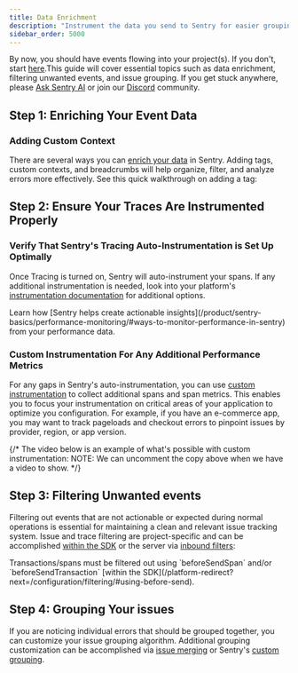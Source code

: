 ```yaml
---
title: Data Enrichment
description: "Instrument the data you send to Sentry for easier grouping and filtering."
sidebar_order: 5000
---
```



By now, you should have events flowing into your project(s). If you don't, start [here](/product/onboarding/).This guide will cover essential topics such as data enrichment, filtering unwanted events, and issue grouping. If you get stuck anywhere, please [Ask Sentry AI](https://sentry.zendesk.com/hc/en-us?askAI=true) or join our [Discord](https://discord.gg/sentry) community.

## Step 1: Enriching Your Event Data

### Adding Custom Context

There are several ways you can [enrich your data](/platform-redirect?next=/enriching-events/) in Sentry. Adding tags, custom contexts, and breadcrumbs will help organize, filter, and analyze errors more effectively. See this quick walkthrough on adding a tag:

<Arcade src="https://demo.arcade.software/M87cMrcak4N6SLyUiI1D?embed" />

## Step 2: Ensure Your Traces Are Instrumented Properly

### Verify That Sentry's Tracing Auto-Instrumentation is Set Up Optimally

Once Tracing is turned on, Sentry will auto-instrument your spans. If any additional instrumentation is needed, look into your platform's [instrumentation documentation](/platform-redirect?next=/tracing/instrumentation/automatic-instrumentation/) for additional options. 

<Alert>
Learn how [Sentry helps create actionable insights](/product/sentry-basics/performance-monitoring/#ways-to-monitor-performance-in-sentry) from your performance data.
</Alert>

### Custom Instrumentation For Any Additional Performance Metrics

For any gaps in Sentry's auto-instrumentation, you can use [custom instrumentation](/platform-redirect/?next=/tracing/instrumentation/custom-instrumentation/) to collect additional spans and span metrics. This enables you to focus your instrumentation on critical areas of your application to optimize you configuration. For example, if you have an e-commerce app, you may want to track pageloads and checkout errors to pinpoint issues by provider, region, or app version.

{/* The video below is an example of what's possible with custom instrumentation: 
NOTE: We can uncomment the copy above when we have a video to show. */}


## Step 3: Filtering Unwanted events

Filtering out events that are not actionable or expected during normal operations is essential for maintaining a clean and relevant issue tracking system. Issue and trace filtering are project-specific and can be accomplished [within the SDK](/platform-redirect?next=/configuration/filtering/#using-before-send) or the server via [inbound filters](/concepts/data-management/filtering/):

<Arcade src="https://demo.arcade.software/4utB0eYW8Uz81WTT84FL?embed"  />
<div style={{marginBottom:'40px'}}></div>

<Alert>
Transactions/spans must be filtered out using `beforeSendSpan` and/or `beforeSendTransaction` [within the SDK](/platform-redirect?next=/configuration/filtering/#using-before-send).
</Alert>

## Step 4: Grouping Your issues

If you are noticing individual errors that should be grouped together, you can customize your issue grouping algorithm. Additional grouping customization can be accomplished via [issue merging](/concepts/data-management/event-grouping/merging-issues/) or Sentry's [custom grouping](/concepts/data-management/event-grouping/).

